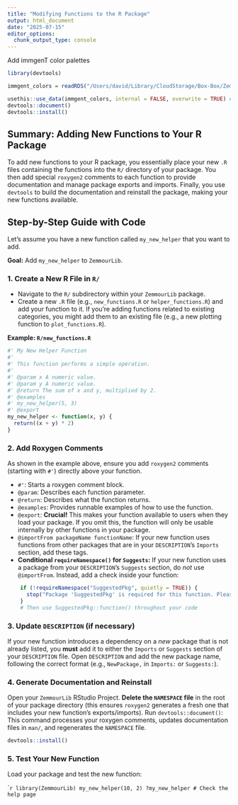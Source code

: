 ```yaml
---
title: "Modifying Functions to the R Package"
output: html_document
date: "2025-07-15"
editor_options: 
  chunk_output_type: console
---
```



Add immgenT color palettes
```r
library(devtools)

immgent_colors = readRDS("/Users/david/Library/CloudStorage/Box-Box/ZemmourLab_David/ZemmourLib/data/immgent_color_palettes_list_20250714.Rds")

usethis::use_data(immgent_colors, internal = FALSE, overwrite = TRUE) # internal = FALSE makes it externally available
devtools::document()
devtools::install()
```

## Summary: Adding New Functions to Your R Package

To add new functions to your R package, you essentially place your new `.R` files containing the functions into the `R/` directory of your package. You then add special `roxygen2` comments to each function to provide documentation and manage package exports and imports. Finally, you use `devtools` to build the documentation and reinstall the package, making your new functions available.

## Step-by-Step Guide with Code

Let's assume you have a new function called `my_new_helper` that you want to add.

**Goal:** Add `my_new_helper` to `ZemmourLib`.

### 1. Create a New R File in `R/`

* Navigate to the `R/` subdirectory within your `ZemmourLib` package.
* Create a new `.R` file (e.g., `new_functions.R` or `helper_functions.R`) and add your function to it. If you're adding functions related to existing categories, you might add them to an existing file (e.g., a new plotting function to `plot_functions.R`).

**Example: `R/new_functions.R`**

```r
#' My New Helper Function
#'
#' This function performs a simple operation.
#'
#' @param x A numeric value.
#' @param y A numeric value.
#' @return The sum of x and y, multiplied by 2.
#' @examples
#' my_new_helper(5, 3)
#' @export
my_new_helper <- function(x, y) {
  return((x + y) * 2)
}
```

### 2. Add Roxygen Comments

As shown in the example above, ensure you add `roxygen2` comments (starting with `#'`) directly above your function.

* `#'`: Starts a roxygen comment block.
* `@param`: Describes each function parameter.
* `@return`: Describes what the function returns.
* `@examples`: Provides runnable examples of how to use the function.
* `@export`: **Crucial!** This makes your function available to users when they load your package. If you omit this, the function will only be usable internally by other functions in your package.
* `@importFrom packageName functionName`: If your new function uses functions from other packages that are in your `DESCRIPTION`'s `Imports` section, add these tags.
* **Conditional `requireNamespace()` for `Suggests`:** If your new function uses a package from your `DESCRIPTION`'s `Suggests` section, do *not* use `@importFrom`. Instead, add a check inside your function:

```r
    if (!requireNamespace("SuggestedPkg", quietly = TRUE)) {
      stop("Package 'SuggestedPkg' is required for this function. Please install it with install.packages('SuggestedPkg').", call. = FALSE)
    }
    # Then use SuggestedPkg::function() throughout your code
```

### 3. Update `DESCRIPTION` (if necessary)

If your new function introduces a dependency on a *new* package that is not already listed, you **must** add it to either the `Imports` or `Suggests` section of your `DESCRIPTION` file.
Open `DESCRIPTION` and add the new package name, following the correct format (e.g., `NewPackage,` in `Imports:` or `Suggests:`).

### 4. Generate Documentation and Reinstall

Open your `ZemmourLib` RStudio Project.
**Delete the `NAMESPACE` file** in the root of your package directory (this ensures `roxygen2` generates a fresh one that includes your new function's exports/imports).
Run `devtools::document()`: This command processes your roxygen comments, updates documentation files in `man/`, and regenerates the `NAMESPACE` file.

```r
devtools::install()
```

### 5. Test Your New Function

Load your package and test the new function:

````r
library(ZemmourLib)
my_new_helper(10, 2)
?my_new_helper # Check the help page
```




